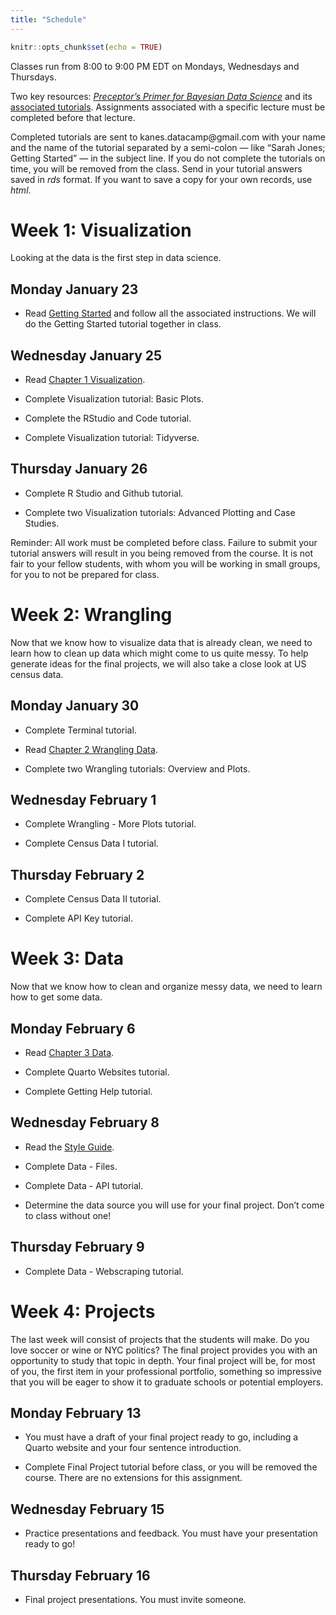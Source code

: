 ```yaml
---
title: "Schedule"
---
```


```r
knitr::opts_chunk$set(echo = TRUE)
```

Classes run from 8:00 to 9:00 PM EDT on Mondays, Wednesdays and Thursdays.

Two key resources: [*Preceptor's Primer for Bayesian Data Science*](https://ppbds.github.io/primer/) and its [associated tutorials](https://ppbds.github.io/all.primer.tutorials/). Assignments associated with a specific lecture must be completed before that lecture.

Completed tutorials are sent to kanes.datacamp@gmail.com with your name and the name of the tutorial separated by a semi-colon  --- like "Sarah Jones; Getting Started" --- in the subject line. If you do not complete the tutorials on time, you will be removed from the class. Send in your tutorial answers saved in *rds* format. If you want to save a copy for your own records, use *html*. 

# Week 1: Visualization

Looking at the data is the first step in data science.

## Monday January 23

* Read [Getting Started](https://ppbds.github.io/primer/00-getting-started.html) and follow all the associated instructions. We will do the Getting Started tutorial together in class.

## Wednesday January 25

* Read [Chapter 1 Visualization](https://ppbds.github.io/primer/01-visualization.html). 

* Complete Visualization tutorial: Basic Plots.

* Complete the RStudio and Code tutorial.

* Complete Visualization tutorial: Tidyverse.

## Thursday January 26

* Complete R Studio and Github tutorial.

* Complete two Visualization tutorials: Advanced Plotting and Case Studies.

Reminder: All work must be completed before class. Failure to submit your tutorial answers will result in you being removed from the course. It is not fair to your fellow students, with whom you will be working in small groups, for you to not be prepared for class.

# Week 2: Wrangling

Now that we know how to visualize data that is already clean, we need to learn how to clean up data which might come to us quite messy. To help generate ideas for the final projects, we will also take a close look at US census data.

## Monday January 30

* Complete Terminal tutorial.

* Read [Chapter 2 Wrangling Data](https://ppbds.github.io/primer/02-wrangling.html). 

* Complete two Wrangling tutorials: Overview and Plots.

## Wednesday February 1

* Complete Wrangling - More Plots tutorial.

* Complete Census Data I tutorial.

## Thursday February 2

* Complete Census Data II tutorial.

* Complete API Key tutorial.


# Week 3: Data

Now that we know how to clean and organize messy data, we need to learn how to get some data.

## Monday February 6

* Read [Chapter 3 Data](https://ppbds.github.io/primer/03-data.html). 

* Complete Quarto Websites tutorial.

* Complete Getting Help tutorial.


## Wednesday February 8

* Read the [Style Guide](https://rpubs.com/dkane/style-guide). 

* Complete Data - Files.

* Complete Data - API tutorial.

* Determine the data source you will use for your final project. Don't come to class without one!


## Thursday February 9

* Complete Data - Webscraping tutorial.


# Week 4: Projects

The last week will consist of projects that the students will make. Do you love soccer or wine or NYC politics? The final project provides you with an opportunity to study that topic in depth. Your final project will be, for most of you, the first item in your professional portfolio, something so impressive that you will be eager to show it to graduate schools or potential employers.


## Monday February 13

* You must have a draft of your final project ready to go, including a Quarto website and your four sentence introduction. 

* Complete Final Project tutorial before class, or you will be removed the course. There are no extensions for this assignment.

## Wednesday February 15

* Practice presentations and feedback. You must have your presentation ready to go! 

## Thursday February 16

* Final project presentations. You must invite someone.




